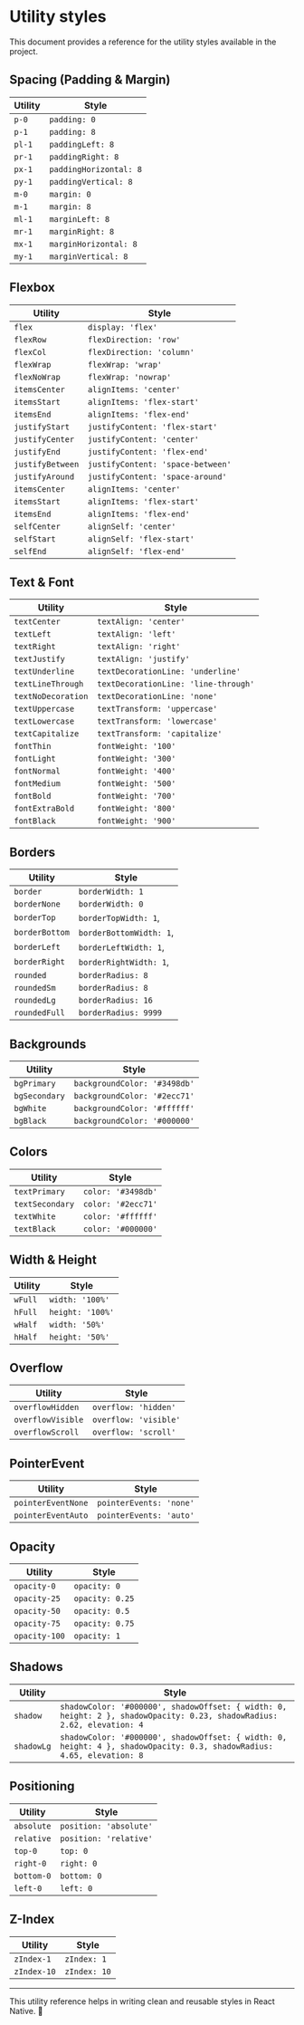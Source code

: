 # Utility styles

This document provides a reference for the utility styles available in the project.

## Spacing (Padding & Margin)

| Utility | Style                  |
| ------- | ---------------------- |
| `p-0`   | `padding: 0`           |
| `p-1`   | `padding: 8`           |
| `pl-1`  | `paddingLeft: 8`       |
| `pr-1`  | `paddingRight: 8`      |
| `px-1`  | `paddingHorizontal: 8` |
| `py-1`  | `paddingVertical: 8`   |
| `m-0`   | `margin: 0`            |
| `m-1`   | `margin: 8`            |
| `ml-1`  | `marginLeft: 8`        |
| `mr-1`  | `marginRight: 8`       |
| `mx-1`  | `marginHorizontal: 8`  |
| `my-1`  | `marginVertical: 8`    |

## Flexbox

| Utility          | Style                             |
| ---------------- | --------------------------------- |
| `flex`           | `display: 'flex'`                 |
| `flexRow`        | `flexDirection: 'row'`            |
| `flexCol`        | `flexDirection: 'column'`         |
| `flexWrap`       | `flexWrap: 'wrap'`                |
| `flexNoWrap`     | `flexWrap: 'nowrap'`              |
| `itemsCenter`    | `alignItems: 'center'`            |
| `itemsStart`     | `alignItems: 'flex-start'`        |
| `itemsEnd`       | `alignItems: 'flex-end'`          |
| `justifyStart`   | `justifyContent: 'flex-start'`    |
| `justifyCenter`  | `justifyContent: 'center'`        |
| `justifyEnd`     | `justifyContent: 'flex-end'`      |
| `justifyBetween` | `justifyContent: 'space-between'` |
| `justifyAround`  | `justifyContent: 'space-around'`  |
| `itemsCenter`    | `alignItems: 'center'`            |
| `itemsStart`     | `alignItems: 'flex-start'`        |
| `itemsEnd`       | `alignItems: 'flex-end'`          |
| `selfCenter`     | `alignSelf: 'center'`             |
| `selfStart`      | `alignSelf: 'flex-start'`         |
| `selfEnd`        | `alignSelf: 'flex-end'`           |

## Text & Font

| Utility            | Style                                |
| ------------------ | ------------------------------------ |
| `textCenter`       | `textAlign: 'center'`                |
| `textLeft`         | `textAlign: 'left'`                  |
| `textRight`        | `textAlign: 'right'`                 |
| `textJustify`      | `textAlign: 'justify'`               |
| `textUnderline`    | `textDecorationLine: 'underline'`    |
| `textLineThrough`  | `textDecorationLine: 'line-through'` |
| `textNoDecoration` | `textDecorationLine: 'none'`         |
| `textUppercase`    | `textTransform: 'uppercase'`         |
| `textLowercase`    | `textTransform: 'lowercase'`         |
| `textCapitalize`   | `textTransform: 'capitalize'`        |
| `fontThin`         | `fontWeight: '100'`                  |
| `fontLight`        | `fontWeight: '300'`                  |
| `fontNormal`       | `fontWeight: '400'`                  |
| `fontMedium`       | `fontWeight: '500'`                  |
| `fontBold`         | `fontWeight: '700'`                  |
| `fontExtraBold`    | `fontWeight: '800'`                  |
| `fontBlack`        | `fontWeight: '900'`                  |

## Borders

| Utility        | Style                   |
| -------------- | ----------------------- |
| `border`       | `borderWidth: 1`        |
| `borderNone`   | `borderWidth: 0`        |
| `borderTop`    | `borderTopWidth: 1`,    |
| `borderBottom` | `borderBottomWidth: 1`, |
| `borderLeft`   | `borderLeftWidth: 1`,   |
| `borderRight`  | `borderRightWidth: 1`,  |
| `rounded`      | `borderRadius: 8`       |
| `roundedSm`    | `borderRadius: 8 `      |
| `roundedLg`    | `borderRadius: 16`      |
| `roundedFull`  | `borderRadius: 9999`    |

## Backgrounds

| Utility       | Style                        |
| ------------- | ---------------------------- |
| `bgPrimary`   | `backgroundColor: '#3498db'` |
| `bgSecondary` | `backgroundColor: '#2ecc71'` |
| `bgWhite`     | `backgroundColor: '#ffffff'` |
| `bgBlack`     | `backgroundColor: '#000000'` |

## Colors

| Utility         | Style              |
| --------------- | ------------------ |
| `textPrimary`   | `color: '#3498db'` |
| `textSecondary` | `color: '#2ecc71'` |
| `textWhite`     | `color: '#ffffff'` |
| `textBlack`     | `color: '#000000'` |

## Width & Height

| Utility | Style            |
| ------- | ---------------- |
| `wFull` | `width: '100%'`  |
| `hFull` | `height: '100%'` |
| `wHalf` | `width: '50%'`   |
| `hHalf` | `height: '50%'`  |

## Overflow

| Utility           | Style                 |
| ----------------- | --------------------- |
| `overflowHidden`  | `overflow: 'hidden'`  |
| `overflowVisible` | `overflow: 'visible'` |
| `overflowScroll`  | `overflow: 'scroll'`  |

## PointerEvent

| Utility            | Style                   |
| ------------------ | ----------------------- |
| `pointerEventNone` | `pointerEvents: 'none'` |
| `pointerEventAuto` | `pointerEvents: 'auto'` |

## Opacity

| Utility       | Style           |
| ------------- | --------------- |
| `opacity-0`   | `opacity: 0`    |
| `opacity-25`  | `opacity: 0.25` |
| `opacity-50`  | `opacity: 0.5`  |
| `opacity-75`  | `opacity: 0.75` |
| `opacity-100` | `opacity: 1`    |

## Shadows

| Utility    | Style                                                                                                                  |
| ---------- | ---------------------------------------------------------------------------------------------------------------------- |
| `shadow`   | `shadowColor: '#000000', shadowOffset: { width: 0, height: 2 }, shadowOpacity: 0.23, shadowRadius: 2.62, elevation: 4` |
| `shadowLg` | `shadowColor: '#000000', shadowOffset: { width: 0, height: 4 }, shadowOpacity: 0.3, shadowRadius: 4.65, elevation: 8`  |

## Positioning

| Utility    | Style                  |
| ---------- | ---------------------- |
| `absolute` | `position: 'absolute'` |
| `relative` | `position: 'relative'` |
| `top-0`    | `top: 0`               |
| `right-0`  | `right: 0`             |
| `bottom-0` | `bottom: 0`            |
| `left-0`   | `left: 0`              |

## Z-Index

| Utility     | Style        |
| ----------- | ------------ |
| `zIndex-1`  | `zIndex: 1`  |
| `zIndex-10` | `zIndex: 10` |

---

This utility reference helps in writing clean and reusable styles in React Native. 🚀
